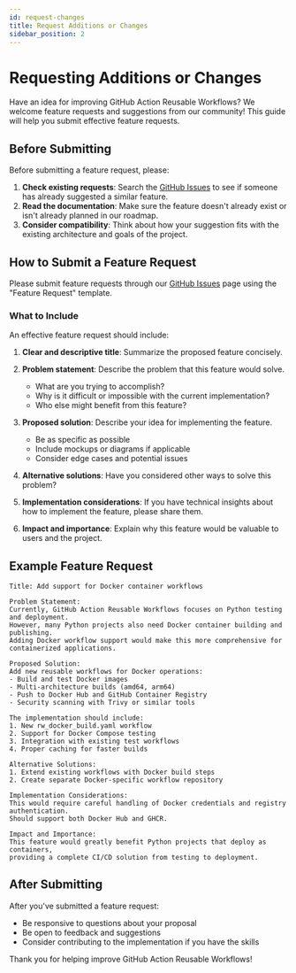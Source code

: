 ```yaml
---
id: request-changes
title: Request Additions or Changes
sidebar_position: 2
---
```


# Requesting Additions or Changes

Have an idea for improving GitHub Action Reusable Workflows? We welcome feature requests and suggestions from our community! This guide will help you submit effective feature requests.

## Before Submitting

Before submitting a feature request, please:

1. **Check existing requests**: Search the [GitHub Issues](https://github.com/Chisanan232/GitHub-Action_Reusable_Workflows-Python/issues) to see if someone has already suggested a similar feature.
2. **Read the documentation**: Make sure the feature doesn't already exist or isn't already planned in our roadmap.
3. **Consider compatibility**: Think about how your suggestion fits with the existing architecture and goals of the project.

## How to Submit a Feature Request

Please submit feature requests through our [GitHub Issues](https://github.com/Chisanan232/GitHub-Action_Reusable_Workflows-Python/issues) page using the "Feature Request" template.

### What to Include

An effective feature request should include:

1. **Clear and descriptive title**: Summarize the proposed feature concisely.
2. **Problem statement**: Describe the problem that this feature would solve.
   - What are you trying to accomplish?
   - Why is it difficult or impossible with the current implementation?
   - Who else might benefit from this feature?

3. **Proposed solution**: Describe your idea for implementing the feature.
   - Be as specific as possible
   - Include mockups or diagrams if applicable
   - Consider edge cases and potential issues

4. **Alternative solutions**: Have you considered other ways to solve this problem?

5. **Implementation considerations**: If you have technical insights about how to implement the feature, please share them.

6. **Impact and importance**: Explain why this feature would be valuable to users and the project.

## Example Feature Request

```
Title: Add support for Docker container workflows

Problem Statement:
Currently, GitHub Action Reusable Workflows focuses on Python testing and deployment.
However, many Python projects also need Docker container building and publishing.
Adding Docker workflow support would make this more comprehensive for containerized applications.

Proposed Solution:
Add new reusable workflows for Docker operations:
- Build and test Docker images
- Multi-architecture builds (amd64, arm64)
- Push to Docker Hub and GitHub Container Registry
- Security scanning with Trivy or similar tools

The implementation should include:
1. New rw_docker_build.yaml workflow
2. Support for Docker Compose testing
3. Integration with existing test workflows
4. Proper caching for faster builds

Alternative Solutions:
1. Extend existing workflows with Docker build steps
2. Create separate Docker-specific workflow repository

Implementation Considerations:
This would require careful handling of Docker credentials and registry authentication.
Should support both Docker Hub and GHCR.

Impact and Importance:
This feature would greatly benefit Python projects that deploy as containers,
providing a complete CI/CD solution from testing to deployment.
```

## After Submitting

After you've submitted a feature request:

- Be responsive to questions about your proposal
- Be open to feedback and suggestions
- Consider contributing to the implementation if you have the skills

Thank you for helping improve GitHub Action Reusable Workflows!
